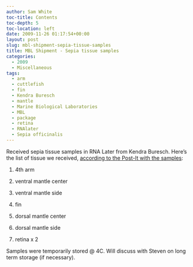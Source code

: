 ```yaml
---
author: Sam White
toc-title: Contents
toc-depth: 5
toc-location: left
date: 2009-11-26 01:17:54+00:00
layout: post
slug: mbl-shipment-sepia-tissue-samples
title: MBL Shipment - Sepia tissue samples
categories:
  - 2009
  - Miscellaneous
tags:
  - arm
  - cuttlefish
  - fin
  - Kendra Buresch
  - mantle
  - Marine Biological Laboratories
  - MBL
  - package
  - retina
  - RNAlater
  - Sepia officinalis
---
```


Received sepia tissue samples in RNA Later from Kendra Buresch. Here's the list of tissue we received, [according to the Post-It with the samples](https://eagle.fish.washington.edu/Arabidopsis/20091125-01.jpg):





  1. 4th arm



  2. ventral mantle center



  3. ventral mantle side



  4. fin



  5. dorsal mantle center



  6. dorsal mantle side



  7. retina x 2






Samples were temporarily stored @ 4C. Will discuss with Steven on long term storage (if necessary).
